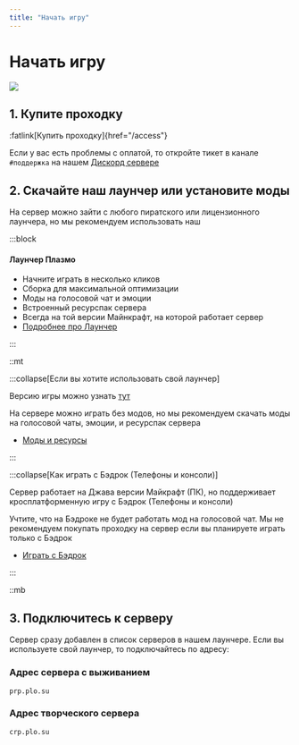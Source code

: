 ```yaml
---
title: "Начать игру"
---
```


# Начать игру

![](/assets/placeholder.webp)

## 1. Купите проходку

:fatlink[Купить проходку]{href="/access"}

Если у вас есть проблемы с оплатой, то откройте тикет в канале `#поддержка` на нашем [Дискорд сервере](https://discord.gg/VJtCjwh)

## 2. Скачайте наш лаунчер или установите моды

На сервер можно зайти с любого пиратского или лицензионного лаунчера, но мы рекомендуем использовать наш

:::block

#### Лаунчер Плазмо

<DownloadLauncher />

- Начните играть в несколько кликов
- Сборка для максимальной оптимизации
- Моды на голосовой чат и эмоции
- Встроенный ресурспак сервера
- Всегда на той версии Майнкрафт, на которой работает сервер
- [Подробнее про Лаунчер](/wiki/getting-started/launcher)

:::

::mt

:::collapse[Если вы хотите использовать свой лаунчер]

Версию игры можно узнать [тут](/stats)

На сервере можно играть без модов, но мы рекомендуем скачать моды на голосовой чаты, эмоции, и ресурспак сервера

- [Моды и ресурсы](/wiki/mods)

:::

:::collapse[Как играть с Бэдрок (Телефоны и консоли)]

Сервер работает на Джава версии Майкрафт (ПК), но поддерживает кросплатформенную игру с Бэдрок (Телефоны и консоли)

Учтите, что на Бэдроке не будет работать мод на голосовой чат. Мы не рекомендуем покупать проходку на сервер если вы планируете играть только с Бэдрок

- [Играть с Бэдрок](/wiki/getting-started/bedrock)

:::

::mb

## 3. Подключитесь к серверу

Сервер сразу добавлен в список серверов в нашем лаунчере. Если вы используете свой лаунчер, то подключайтесь по адресу:

### Адрес сервера с выживанием

```
prp.plo.su
```

### Адрес творческого сервера

```
crp.plo.su
```